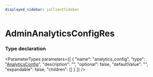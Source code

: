 ```yaml
---
displayed_sidebar: jsClientSidebar
---
```



# AdminAnalyticsConfigRes

### Type declaration

<ParameterTypes parameters={[
  {
    "name": "analytics_config",
    "type": "[AnalyticsConfig](../classes/internal.internal.AnalyticsConfig.mdx)",
    "description": "",
    "optional": false,
    "defaultValue": "",
    "expandable": false,
    "children": []
  }
]} />
